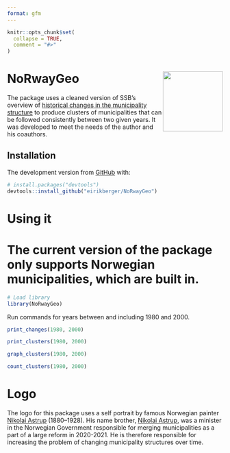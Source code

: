 ```yaml
---
format: gfm
---
```


<!-- README.md is generated from README.Rmd. Please edit that file -->

```r
knitr::opts_chunk$set(
  collapse = TRUE,
  comment = "#>"
)
```

# NoRwayGeo <a href="https://github.com/eirikberger/NoRwayGeo"><img src="https://raw.githubusercontent.com/eirikberger/NoRwayGeo/main/logo.png" align="right" height="140" /></a>

The package uses a cleaned version of SSB's overview of [historical changes in the municipality structure](https://www.ssb.no/metadata/alle-endringer-i-de-regionale-inndelingene/_/attachment/download/fe7adaa5-aeca-401f-95ff-688465ecf48f:0700aa845b3e92021383b96789be7237f87650ba/kommuneendringer_1838_2017.xlsx) to produce clusters of municipalities that can be followed consistently between two given years. It was developed to meet the needs of the author and his coauthors.

## Installation

The development version from [GitHub](https://github.com/) with:

```r
# install.packages("devtools")
devtools::install_github("eirikberger/NoRwayGeo")
```

# Using it

The current version of the package only supports Norwegian municipalities, which are built in. 
=

```r
# Load library
library(NoRwayGeo)
```

Run commands for years between and including 1980 and 2000.

```r
print_changes(1980, 2000)
```

```r
print_clusters(1980, 2000)
```

```r
graph_clusters(1980, 2000)
```

```r
count_clusters(1980, 2000)
```

# Logo

The logo for this package uses a self portrait by famous Norwegian painter [Nikolai Astrup](https://en.wikipedia.org/wiki/Nikolai_Astrup) (1880–1928). His name brother, [Nikolai Astrup](https://en.wikipedia.org/wiki/Nikolai_Astrup_(politician)), was a minister in the Norwegian Government responsible for merging municipalities as a part of a large reform in 2020-2021. He is therefore responsible for increasing the problem of changing municipality structures over time.
